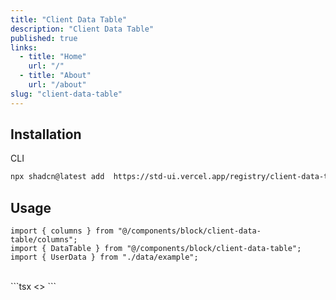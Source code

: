 ```yaml
---
title: "Client Data Table"
description: "Client Data Table"
published: true
links:
  - title: "Home"
    url: "/"
  - title: "About"
    url: "/about"
slug: "client-data-table"
---
```


## Installation

<ComponentPreview name="client-data-table" shouldExpand={true} />

<Tabs defaultValue="cli">

<TabsList>
  <TabsTrigger value="cli">CLI</TabsTrigger>
</TabsList>

<TabsContent value="cli">

```bash
npx shadcn@latest add  https://std-ui.vercel.app/registry/client-data-table
```

</TabsContent>

</Tabs>

## Usage

```tsx
import { columns } from "@/components/block/client-data-table/columns";
import { DataTable } from "@/components/block/client-data-table";
import { UserData } from "./data/example";
```

<br />
```tsx
<>
  <DataTable data={UserData} columns={columns} />
</>
```
